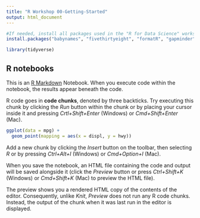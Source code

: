 ```yaml
---
title: "R Workshop 00-Getting-Started"
output: html_document
---
```


```r
#If needed, install all packages used in the "R for Data Science" workshop
install.packages("babynames", "fivethirtyeight", "formatR", "gapminder", "hexbin", "mgcv", "maps", "mapproj", "nycflights13", "rmarkdown", "skimr", "tidyverse", "viridis")

library(tidyverse)
```

## R notebooks

This is an [R Markdown](http://rmarkdown.rstudio.com) Notebook. When you execute code within the notebook, the results appear beneath the code. 

R code goes in **code chunks**, denoted by three backticks. Try executing this chunk by clicking the *Run* button within the chunk or by placing your cursor inside it and pressing *Crtl+Shift+Enter* (Windows) or *Cmd+Shift+Enter* (Mac). 

```r
ggplot(data = mpg) +
  geom_point(mapping = aes(x = displ, y = hwy))
```

Add a new chunk by clicking the *Insert* button on the toolbar, then selecting *R* or by pressing  *Ctrl+Alt+I* (Windows) or *Cmd+Option+I* (Mac).

When you save the notebook, an HTML file containing the code and output will be saved alongside it (click the *Preview* button or press *Ctrl+Shift+K* (Windows) or *Cmd+Shift+K* (Mac) to preview the HTML file). 

The preview shows you a rendered HTML copy of the contents of the editor. Consequently, unlike *Knit*, *Preview* does not run any R code chunks. Instead, the output of the chunk when it was last run in the editor is displayed.

<!-- This file by Charlotte Wickham is licensed under a Creative Commons Attribution 4.0 International License. -->

